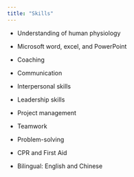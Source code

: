 ```yaml
---
title: "Skills"
---
```


-   Understanding of human physiology

-   Microsoft word, excel, and PowerPoint

-   Coaching

-   Communication

-   Interpersonal skills

-   Leadership skills

-   Project management

-   Teamwork

-   Problem-solving

-   CPR and First Aid

-   Bilingual: English and Chinese
